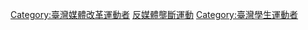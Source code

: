 [[Category:臺灣媒體改革運動者|Category:臺灣媒體改革運動者]]
[[Category:反媒體壟斷運動|]]
[[Category:臺灣學生運動者|Category:臺灣學生運動者]]